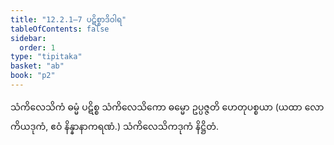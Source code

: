 ```yaml
---
title: "12.2.1–7 ပဋိစ္စာဒိဝါရ"
tableOfContents: false
sidebar:
  order: 1
type: "tipitaka"
basket: "ab"
book: "p2"
---
```



<DynamicBreadcrumb />

<Division number="39" book="p2" e="ch" v="38" p="381">

<Paragraph number="3916" book="p2">
သံကိလေသိကံ ဓမ္မံ ပဋိစ္စ သံကိလေသိကော ဓမ္မော ဥပ္ပဇ္ဇတိ ဟေတုပစ္စယာ (ယထာ လောကိယဒုကံ, ဧဝံ နိန္နာနာကရဏံ.)

</Paragraph>
</Division>

<Paragraph number="3917" type="center" book="p2">
သံကိလေသိကဒုကံ နိဋ္ဌိတံ.
</Paragraph>